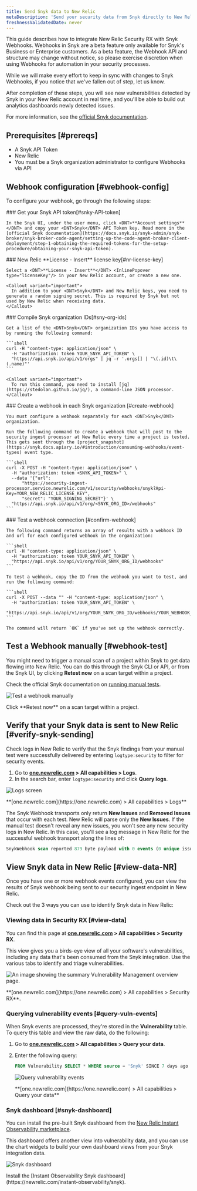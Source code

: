 ```yaml
---
title: Send Snyk data to New Relic
metaDescription: 'Send your security data from Snyk directly to New Relic.'
freshnessValidatedDate: never
---
```


This guide describes how to integrate New Relic Security RX with <DNT>Snyk</DNT> Webhooks. Webhooks in <DNT>Snyk</DNT> are a beta feature only available for <DNT>Snyk's Business</DNT> or Enterprise customers. As a beta feature, the <DNT>Webhook API</DNT> and structure may change without notice, so please exercise discretion when using Webhooks for automation in your security processes.

While we will make every effort to keep in sync with changes to <DNT>Snyk Webhooks</DNT>, if you notice that we've fallen out of step, let us know.

After completion of these steps, you will see new vulnerabilities detected by <DNT>Snyk</DNT> in your New Relic account in real time, and you'll be able to build out analytics dashboards newly detected issues.

For more information, see the [official <DNT>Snyk</DNT> documentation](https://snyk.docs.apiary.io/#reference/webhooks).

## Prerequisites [#prereqs]

* A <DNT>Snyk</DNT> API Token
* New Relic <InlinePopover type="licenseKey"/>
* You must be a <DNT>Snyk</DNT> organization administrator to configure Webhooks via API

## Webhook configuration [#webhook-config]

To configure your webhook, go through the following steps:

<Steps>
  <Step>
    ### Get your Snyk API token[#snky-API-token]

    In the Snyk UI, under the user menu, click <DNT>**Account settings**</DNT> and copy your <DNT>Snyk</DNT> API Token key. Read more in the [official Snyk documentation](https://docs.snyk.io/snyk-admin/snyk-broker/snyk-broker-code-agent/setting-up-the-code-agent-broker-client-deployment/step-1-obtaining-the-required-tokens-for-the-setup-procedure/obtaining-your-snyk-api-token).
  </Step>

  <Step>
    ### New Relic <DNT>**License - Insert**</DNT> license key[#nr-license-key]

    Select a <DNT>**License - Insert**</DNT> <InlinePopover type="licenseKey"/> in your New Relic account, or create a new one.

    <Callout variant="important">
      In addition to your <DNT>Snyk</DNT> and New Relic keys, you need to generate a random signing secret. This is required by Snyk but not used by New Relic when receiving data.
    </Callout>
  </Step>

  <Step>
    ### Compile Snyk organization IDs[#sny-org-ids]

    Get a list of the <DNT>Snyk</DNT> organization IDs you have access to by running the following command:

    ```shell
    curl -H "content-type: application/json" \
      -H "authorization: token YOUR_SNYK_API_TOKEN" \
      "https://api.snyk.io/api/v1/orgs" | jq -r '.orgs[] | "\(.id)\t\(.name)"'
    ```

    <Callout variant="important">
      To run this command, you need to install [jq](https://stedolan.github.io/jq/), a command-line JSON processor.
    </Callout>
  </Step>

  <Step>
    ### Create a webhook in each Snyk organization [#create-webhook]

    You must configure a webhook separately for each <DNT>Snyk</DNT> organization.

    Run the following command to create a webhook that will post to the security ingest processor at New Relic every time a project is tested. This gets sent through the [project_snapshot](https://snyk.docs.apiary.io/#introduction/consuming-webhooks/event-types) event type.

    ```shell
    curl -X POST -H "content-type: application/json" \
      -H "authorization: token <SNYK_API_TOKEN>" \
      --data '{"url": 
          "https://security-ingest-processor.service.newrelic.com/v1/security/webhooks/snyk?Api-Key=YOUR_NEW_RELIC_LICENSE_KEY",
          "secret": "YOUR_SIGNING_SECRET"}' \
      "https://api.snyk.io/api/v1/org/<SNYK_ORG_ID>/webhooks"
    ```
  </Step>

  <Step>
    ### Test a webhook connection [#confirm-webhook]

    The following command returns an array of results with a webhook ID and url for each configured webhook in the organization:

    ```shell
    curl -H "content-type: application/json" \
      -H "authorization: token YOUR_SNYK_API_TOKEN" \
      "https://api.snyk.io/api/v1/org/YOUR_SNYK_ORG_ID/webhooks"
    ```

    To test a webhook, copy the ID from the webhook you want to test, and run the following command:

    ```shell
    curl -X POST --data "" -H "content-type: application/json" \
      -H "authorization: token YOUR_SNYK_API_TOKEN" \
      "https://api.snyk.io/api/v1/org/YOUR_SNYK_ORG_ID/webhooks/YOUR_WEBHOOK_ID/ping"
    ```

    The command will return `OK` if you've set up the webhook correctly.
  </Step>
</Steps>

## Test a Webhook manually [#webhook-test]

You might need to trigger a manual scan of a project within <DNT>Snyk</DNT> to get data flowing into New Relic. You can do this through the <DNT>Snyk</DNT> CLI or API, or from the <DNT>Snyk</DNT> UI, by clicking <DNT>**Retest now**</DNT> on a scan target within a project.

Check the official <DNT>Snyk</DNT> documentation on [running manual tests](https://docs.snyk.io/getting-started/running-tests#run-tests-manually).

<img
  title="Test a webhook manually"
  alt="Test a webhook manually"
  src="/images/vulnerability-management_screenshot-crop_test-webhook.webp"
/>

<figcaption>
  Click <DNT>**Retest now**</DNT> on a scan target within a project.
</figcaption>

## Verify that your Snyk data is sent to New Relic [#verify-snyk-sending]

Check logs in New Relic to verify that the <DNT>Snyk</DNT> findings from your manual test were successfully delivered by entering `logtype:security` to filter for security events.

1. Go to <DNT>**[one.newrelic.com](https://one.newrelic.com) > All capabilities > Logs**</DNT>.
2. In the search bar, enter `logtype:security` and click <DNT>**Query logs**</DNT>.

<img
  title="Logs screen"
  alt="Logs screen"
  src="/images/vulnerability-management_screenshot-crop_verify-snyk-data.webp"
/>

<figcaption>
  <DNT>
    **[one.newrelic.com](https://one.newrelic.com) > All capabilities > Logs**
  </DNT>
</figcaption>

The Snyk Webhook transports only return <DNT>**New Issues**</DNT> and <DNT>**Removed Issues**</DNT> that occur with each test. New Relic will parse only the <DNT>**New Issues**</DNT>. If the manual test doesn't reveal any new issues, you won't see any new security logs in New Relic. In this case, you'll see a log message in New Relic for the successful webhook transport along the lines of:

```sql
SnykWebhook scan reported 879 byte payload with 0 events (0 unique issue ids) from '' errors=no
```

## View Snyk data in New Relic [#view-data-NR]

Once you have one or more webhook events configured, you can view the results of <DNT>Snyk</DNT> webhook being sent to our security ingest endpoint in New Relic.

Check out the 3 ways you can use to identify <DNT>Snyk</DNT> data in New Relic:

### Viewing data in Security RX [#view-data]

You can find this page at <DNT>**[one.newrelic.com](https://one.newrelic.com) > All capabilities > Security RX**</DNT>.

This view gives you a birds-eye view of all your software's vulnerabilities, including any data that's been consumed from the <DNT>Snyk</DNT> integration. Use the various tabs to identify and triage vulnerabilities.

<img
  title="Vulnerability Management overview"
  alt="An image showing the summary Vulnerability Management overview page."
  src="/images/security_screenshot-full_security-overview.webp"
/>


<figcaption>
  <DNT>**[one.newrelic.com](https://one.newrelic.com) > All capabilities > Security RX**</DNT>.
</figcaption>

### Querying vulnerability events [#query-vuln-events]

When <DNT>Snyk</DNT> events are processed, they're stored in the <DNT>**Vulnerability**</DNT> table. To query this table and view the raw data, do the following:

1. Go to <DNT>**[one.newrelic.com](https://one.newrelic.com) > All capabilities > Query your data**</DNT>.
2. Enter the following query:

   ```sql
   FROM Vulnerability SELECT * WHERE source = 'Snyk' SINCE 7 days ago
   ```

   <img
     title="Query vulnerability events"
     alt="Query vulnerability events"
     src="/images/vulnerability-management_screenshot-full_query-vuln-events.webp"
   />

   <figcaption>
     <DNT>
       **[one.newrelic.com](https://one.newrelic.com) > All capabilities > Query your data**
     </DNT>
   </figcaption>

### Snyk dashboard [#snyk-dashboard]

You can install the pre-built <DNT>Snyk</DNT> dashboard from the [New Relic Instant Observability marketplace](https://newrelic.com/instant-observability/snyk).

This dashboard offers another view into vulnerability data, and you can use the chart widgets to build your own dashboard views from your Snyk integration data.

<img
  title="Snyk dashboard"
  alt="Snyk dashboard"
  src="/images/vm_screenshot-full_snyk-dashboard.webp"
/>

<figcaption>
  Install the [Instant Observability Snyk dashboard](https://newrelic.com/instant-observability/snyk).
</figcaption>
